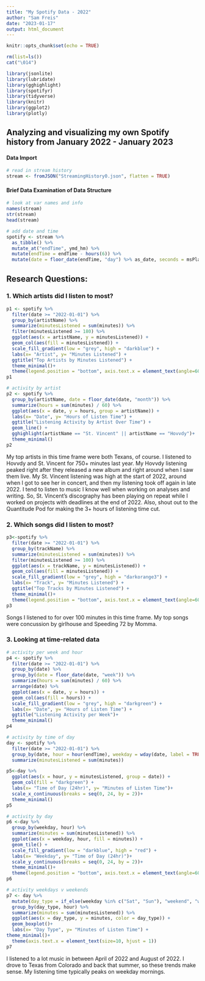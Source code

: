```yaml
---
title: "My Spotify Data - 2022"
author: "Sam Freis"
date: "2023-01-17"
output: html_document
---
```


```r
knitr::opts_chunk$set(echo = TRUE)

rm(list=ls())
cat("\014") 

library(jsonlite)
library(lubridate)
library(gghighlight)
library(spotifyr)
library(tidyverse)
library(knitr)
library(ggplot2)
library(plotly)
```

## Analyzing and visualizing my own Spotify history from January 2022 - January 2023 

#### Data Import ####
```r
# read in stream history
stream <- fromJSON("StreamingHistory0.json", flatten = TRUE)

```

#### Brief Data Examination of Data Structure ####
```r
# look at var names and info
names(stream)
str(stream)
head(stream)

# add date and time
spotify <- stream %>% 
  as_tibble() %>% 
  mutate_at("endTime", ymd_hm) %>% 
  mutate(endTime = endTime - hours(6)) %>% 
  mutate(date = floor_date(endTime, "day") %>% as_date, seconds = msPlayed / 1000, minutes = seconds / 60)
```

## Research Questions: 
### 1. Which artists did I listen to most?
```r
p1 <- spotify %>% 
  filter(date >= "2022-01-01") %>% 
  group_by(artistName) %>% 
  summarize(minutesListened = sum(minutes)) %>% 
  filter(minutesListened >= 180) %>%
  ggplot(aes(x = artistName, y = minutesListened)) + 
  geom_col(aes(fill = minutesListened)) +
  scale_fill_gradient(low = "grey", high = "darkblue") + 
  labs(x= "Artist", y= "Minutes Listened") + 
  ggtitle("Top Artists by Minutes Listened") +
  theme_minimal()+
  theme(legend.position = "bottom", axis.text.x = element_text(angle=60, size=7, hjust = 1))
p1

# activity by artist 
p2 <- spotify %>% 
  group_by(artistName, date = floor_date(date, "month")) %>% 
  summarize(hours = sum(minutes) / 60) %>% 
  ggplot(aes(x = date, y = hours, group = artistName)) + 
  labs(x= "Date", y= "Hours of Listen Time") + 
  ggtitle("Listening Activity by Artist Over Time") +
  geom_line() + 
  gghighlight(artistName == "St. Vincent" || artistName == "Hovvdy")+
  theme_minimal()
p2
```

My top artists in this time frame were both Texans, of course. I listened to Hovvdy and St. Vincent for 750+ minutes last year. My Hovvdy listening peaked right after they released a new album and right around when I saw them live. My St. Vincent listening was high at the start of 2022, around when I got to see her in concert, and then my listening took off again in late 2022. I tend to listen to music I know well when working on analyses and writing. So, St. Vincent's discography has been playing on repeat while I worked on projects with deadlines at the end of 2022. Also, shout out to the Quantitude Pod for making the 3+ hours of listening time cut. 

### 2. Which songs did I listen to most?
```r
p3<-spotify %>% 
  filter(date >= "2022-01-01") %>% 
  group_by(trackName) %>% 
  summarize(minutesListened = sum(minutes)) %>% 
  filter(minutesListened >= 100) %>%
  ggplot(aes(x = trackName, y = minutesListened)) + 
  geom_col(aes(fill = minutesListened)) +
  scale_fill_gradient(low = "grey", high = "darkorange3") + 
  labs(x= "Track", y= "Minutes Listened") + 
  ggtitle("Top Tracks by Minutes Listened") +
  theme_minimal()+
  theme(legend.position = "bottom", axis.text.x = element_text(angle=60, size=7, hjust = 1))
p3
```

Songs I listened to for over 100 minutes in this time frame. My top songs were concussion by girlhouse and Speeding 72 by Momma. 

### 3. Looking at time-related data
```r
# activity per week and hour
p4 <- spotify %>% 
  filter(date >= "2022-01-01") %>% 
  group_by(date) %>% 
  group_by(date = floor_date(date, "week")) %>%
  summarize(hours = sum(minutes) / 60) %>% 
  arrange(date) %>% 
  ggplot(aes(x = date, y = hours)) + 
  geom_col(aes(fill = hours)) +
  scale_fill_gradient(low = "grey", high = "darkgreen") + 
  labs(x= "Date", y= "Hours of Listen Time") + 
  ggtitle("Listening Activity per Week")+
  theme_minimal()
p4

# activity by time of day 
day <- spotify %>% 
  filter(date >= "2022-01-01") %>% 
  group_by(date, hour = hour(endTime), weekday = wday(date, label = TRUE))%>% 
  summarize(minutesListened = sum(minutes))

p5<-day %>% 
  ggplot(aes(x = hour, y = minutesListened, group = date)) + 
  geom_col(fill = "darkgreen") +
  labs(x= "Time of Day (24hr)", y= "Minutes of Listen Time")+
  scale_x_continuous(breaks = seq(0, 24, by = 2))+
  theme_minimal()
p5

# activity by day
p6 <-day %>% 
  group_by(weekday, hour) %>% 
  summarize(minutes = sum(minutesListened)) %>% 
  ggplot(aes(x = weekday, hour, fill = minutes)) + 
  geom_tile() + 
  scale_fill_gradient(low = "darkblue", high = "red") +
  labs(x= "Weekday", y= "Time of Day (24hr)")+
  scale_y_continuous(breaks = seq(0, 24, by = 2))+
  theme_minimal()+
  theme(legend.position = "bottom", axis.text.x = element_text(angle=60, size=7, hjust = 1))
p6

# activity weekdays v weekends
p7 <- day %>% 
  mutate(day_type = if_else(weekday %in% c("Sat", "Sun"), "weekend", "weekday")) %>% 
  group_by(day_type, hour) %>% 
  summarize(minutes = sum(minutesListened)) %>% 
  ggplot(aes(x = day_type, y = minutes, color = day_type)) + 
  geom_boxplot()+
  labs(x= "Day Type", y= "Minutes of Listen Time") + 
theme_minimal()+
  theme(axis.text.x = element_text(size=10, hjust = 1))
p7
```

I listened to a lot music in between April of 2022 and August of 2022. I drove to Texas from Colorado and back that summer, so these trends make sense. My listening time typically peaks on weekday mornings.  
